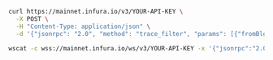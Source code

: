 
<Tabs>
  <TabItem value="cURL">

```bash
curl https://mainnet.infura.io/v3/YOUR-API-KEY \
  -X POST \
  -H "Content-Type: application/json" \
  -d '{"jsonrpc": "2.0", "method": "trace_filter", "params": [{"fromBlock": "0x1", "toBlock": "0x21", "after": 2, "count": 2, "fromAddress": ["0xfe3b557e8fb62b89f4916b721be55ceb828dbd73"]}], "id": 415}'
```

  </TabItem>
  <TabItem value="WSS">

```bash
wscat -c wss://mainnet.infura.io/ws/v3/YOUR-API-KEY -x '{"jsonrpc":"2.0","method":"trace_filter","params":[{"fromBlock":"0x1","toBlock":"0x21","after":2,"count":2,"fromAddress":["0xfe3b557e8fb62b89f4916b721be55ceb828dbd73"]}],"id":415}'
```

  </TabItem>
</Tabs>

